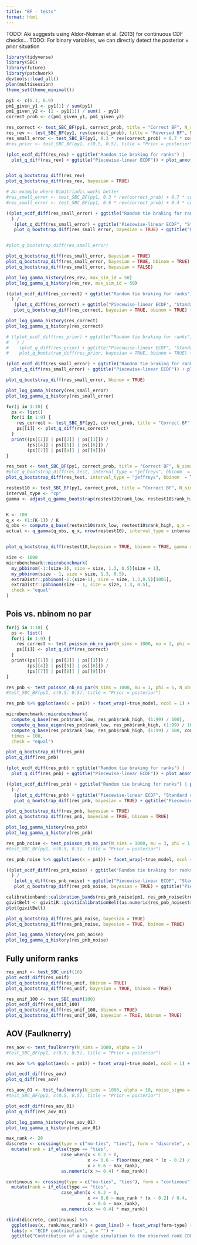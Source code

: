 ```yaml
---
title: "BF - tests"
format: html
---
```


TODO: Aki suggests using Aldor-Noiman et al. (2013) for continuous CDF checks...
TODO: For binary variables, we can directly detect the posterior = prior situation

```r
library(tidyverse)
library(SBC)
library(future)
library(patchwork)
devtools::load_all()
plan(multisession)
theme_set(theme_minimal())

py1 <- c(0.1, 0.9)
pm1_given_y1 <- py1[1] / sum(py1)
pm1_given_y2 <- (1 - py1[1]) / sum(1 - py1)
correct_prob <- c(pm1_given_y1, pm1_given_y2)

```


```r



res_correct <- test_SBC_BF(py1, correct_prob, title = "Correct BF", N_sims = 100)
res_rev <- test_SBC_BF(py1, rev(correct_prob), title = "Reversed BF", N_sims = 100)
res_small_error <- test_SBC_BF(py1, 0.3 * rev(correct_prob) + 0.7 * correct_prob, title = "0.3 * Reversed + 0.7 * Corect", N_sims = 400)
#res_prior <- test_SBC_BF(py1, c(0.5, 0.5), title = "Prior = posterior", N_sims = 100)


```

```r
(plot_ecdf_diff(res_rev) + ggtitle("Random tie braking for ranks") |
  plot_q_diff(res_rev) + ggtitle("Piecewise-linear ECDF")) + plot_annotation("One binary parameter, one binary observation")


plot_q_bootstrap_diff(res_rev)
plot_q_bootstrap_diff(res_rev, bayesian = TRUE)

```


```r
# An example where Dimitriadis works better
#res_small_error <- test_SBC_BF(py1, 0.3 * rev(correct_prob) + 0.7 * correct_prob, title = "0.3 * Reversed + 0.7 * Corect", N_sims = 40)
#res_small_error <- test_SBC_BF(py1, 0.6 * rev(correct_prob) + 0.4 * correct_prob, title = "0.3 * Reversed + 0.7 * Corect", N_sims = 40)

((plot_ecdf_diff(res_small_error) + ggtitle("Random tie braking for ranks") | plot_Dimitriadis_res_diff(res_small_error)
  ) /
   (plot_q_diff(res_small_error) + ggtitle("Piecewise-linear ECDF", "Standard confidence ellipse around the null") |
   plot_q_bootstrap_diff(res_small_error, bayesian = TRUE) + ggtitle("Piecewise-linear ECDF", "Bootstrap-derived confidence interval"))) + plot_annotation("One binary parameter, one binary observation")


#plot_q_bootstrap_diff(res_small_error)


```

```r
plot_q_bootstrap_diff(res_small_error, bayesian = TRUE)
plot_q_bootstrap_diff(res_small_error, bayesian = TRUE, bbinom = TRUE)
plot_q_bootstrap_diff(res_small_error, bayesian = FALSE)
```


```r
plot_log_gamma_history(res_rev, max_sim_id = 50)
plot_log_gamma_q_history(res_rev, max_sim_id = 50)
```


```r
((plot_ecdf_diff(res_correct) + ggtitle("Random tie braking for ranks") | plot_Dimitriadis_res_diff(res_correct)
  ) /
   (plot_q_diff(res_correct) + ggtitle("Piecewise-linear ECDF", "Standard confidence ellipse around the null") |
   plot_q_bootstrap_diff(res_correct, bayesian = TRUE, bbinom = TRUE) + ggtitle("Piecewise-linear ECDF", "Bootstrap-derived confidence interval"))) + plot_annotation("One binary parameter, one binary observation", "Correct posterior")

```


```r
plot_log_gamma_history(res_correct)
plot_log_gamma_q_history(res_correct)
```

```r
# ((plot_ecdf_diff(res_prior) + ggtitle("Random tie braking for ranks") | patchwork::plot_spacer()
#   ) /
#    (plot_q_diff(res_prior) + ggtitle("Piecewise-linear ECDF", "Standard confidence ellipse around the null") |
#    plot_q_bootstrap_diff(res_prior, bayesian = TRUE, bbinom = TRUE) + ggtitle("Piecewise-linear ECDF", "Bootstrap-derived confidence interval"))) + plot_annotation("One binary parameter, one binary observation", "Posterior = prior")
```


```r
(plot_ecdf_diff(res_small_error) + ggtitle("Random tie braking for ranks") |
  plot_q_diff(res_small_error) + ggtitle("Piecewise-linear ECDF")) + plot_annotation("One binary parameter, one binary observation", subtitle = "Slightly incorrect posterior")

plot_q_bootstrap_diff(res_small_error, bbinom = TRUE)

```


```r
plot_log_gamma_history(res_small_error)
plot_log_gamma_q_history(res_small_error)
```

```r
for(j in 1:10) {
  ps <- list()
  for(i in 1:9) {
    res_correct <- test_SBC_BF(py1, correct_prob, title = "Correct BF", N_sims = 100)
    ps[[i]] <- plot_q_diff(res_correct)
  }
  print((ps[[1]] | ps[[2]] | ps[[3]]) /
        (ps[[4]] | ps[[5]] | ps[[6]]) /
        (ps[[7]] | ps[[8]] | ps[[9]]))
}
```


```r
res_test <- test_SBC_BF(py1, correct_prob, title = "Correct BF", N_sims = 10)
#plot_q_bootstrap_diff(res_test, interval_type = "jeffreys", bbinom  = TRUE)
plot_q_bootstrap_diff(res_test, interval_type = "jeffreys", bbinom  = TRUE, bayesian = TRUE)

```

```r
restest10 <- test_SBC_BF(py1, correct_prob, title = "Correct BF", N_sims = 10)
interval_type <- "cp"
gamma <- adjust_q_gamma_bootstrap(restest10$rank_low, restest10$rank_high, bbinom = TRUE, interval_type = interval_type)


K <- 100
q_x <- (1:(K-1)) / K
q_obs <- compute_q_base(restest10$rank_low, restest10$rank_high, q_x = q_x)
actual <- q_gamma(q_obs, q_x, nrow(restest10), interval_type = interval_type, bbinom = TRUE)


plot_q_bootstrap_diff(restest10,bayesian = TRUE, bbinom = TRUE, gamma = gamma, interval_type = interval_type) + ggtitle(paste0("Gamma: ", round(gamma, 3), ", q: ", round(actual, 3), ", reject: ", actual < gamma))
```



```r
size <- 1000
microbenchmark::microbenchmark(
  my_pbbinom(-1:(size-1), size = size, 1.3, 0.5)[size + 1],
  my_pbbinom(size - 1, size = size, 1.3, 0.5),
  extraDistr::pbbinom(-1:(size-1), size = size, 1.3,0.5)[1001],
  extraDistr::pbbinom(size - 1, size = size, 1.3, 0.5),
  check = "equal"
)
```


## Pois vs. nbinom no par


```r
for(j in 1:10) {
  ps <- list()
  for(i in 1:9) {
    res_correct <- test_poisson_nb_no_par(N_sims = 1000, mu = 3, phi = 5, N_obs = 25)
    ps[[i]] <- plot_q_diff(res_correct)
  }
  print((ps[[1]] | ps[[2]] | ps[[3]]) /
        (ps[[4]] | ps[[5]] | ps[[6]]) /
        (ps[[7]] | ps[[8]] | ps[[9]]))
}
```


```r
res_pnb <- test_poisson_nb_no_par(N_sims = 1000, mu = 3, phi = 5, N_obs = 25)
#test_SBC_BF(py1, c(0.5, 0.5), title = "Prior = posterior")

res_pnb %>% ggplot(aes(x = pm1)) + facet_wrap(~true_model, ncol = 1) + geom_histogram(binwidth = 0.01)
```



```r
microbenchmark::microbenchmark( 
  compute_q_base(res_pnb$rank_low, res_pnb$rank_high, (1:99) / 100),
  compute_q_base_eigen(res_pnb$rank_low, res_pnb$rank_high, (1:99) / 100),
  compute_q_base(res_pnb$rank_low, res_pnb$rank_high, (1:99) / 100, compute_q_base_single_old),
  times = 100,
  check = "equal")
```

```r
plot_q_bootstrap_diff(res_pnb)
plot_q_diff(res_pnb)
```


```r
(plot_ecdf_diff(res_pnb) + ggtitle("Random tie braking for ranks") |
  plot_q_diff(res_pnb) + ggtitle("Piecewise-linear ECDF")) + plot_annotation("One binary parameter, infinite observations", subtitle = "Correct posterior")
```

```r
((plot_ecdf_diff(res_pnb) + ggtitle("Random tie braking for ranks") | plot_Dimitriadis_res_diff(res_pnb)
  ) /
   (plot_q_diff(res_pnb) + ggtitle("Piecewise-linear ECDF", "Standard confidence ellipse around the null") |
   plot_q_bootstrap_diff(res_pnb, bayesian = TRUE) + ggtitle("Piecewise-linear ECDF", "Bootstrap-derived confidence interval")))  + plot_annotation("One binary parameter, infinite observations", subtitle = "Correct posterior")
```




```r
plot_q_bootstrap_diff(res_pnb, bayesian = TRUE)
plot_q_bootstrap_diff(res_pnb, bayesian = TRUE, bbinom = TRUE)
```



```r
plot_log_gamma_history(res_pnb)
plot_log_gamma_q_history(res_pnb)
```


```r
res_pnb_noise <- test_poisson_nb_no_par(N_sims = 1000, mu = 3, phi = 1, N_obs = 5, noise_sigma = 1.5)
#test_SBC_BF(py1, c(0.5, 0.5), title = "Prior = posterior")

res_pnb_noise %>% ggplot(aes(x = pm1)) + facet_wrap(~true_model, ncol = 1) + geom_histogram(binwidth = 0.01)
```


```r
((plot_ecdf_diff(res_pnb_noise) + ggtitle("Random tie braking for ranks") | plot_Dimitriadis_res_diff(res_pnb_noise)
  ) /
   (plot_q_diff(res_pnb_noise) + ggtitle("Piecewise-linear ECDF", "Standard confidence ellipse around the null") |
   plot_q_bootstrap_diff(res_pnb_noise, bayesian = TRUE) + ggtitle("Piecewise-linear ECDF", "Bootstrap-derived confidence interval")))  + plot_annotation("One binary parameter, infinite observations", subtitle = "Incorrect posterior")
```

```r
calibrationband::calibration_bands(res_pnb_noise$pm1, res_pnb_noise$true_model == 1)
givitBelt <- givitiR::givitiCalibrationBelt(as.numeric(res_pnb_noise$true_model == 1), res_pnb_noise$pm1, devel = "external")
plot(givitBelt)
```

```r
plot_q_bootstrap_diff(res_pnb_noise, bayesian = TRUE)
plot_q_bootstrap_diff(res_pnb_noise, bayesian = TRUE, bbinom = TRUE)
```


```r
plot_log_gamma_history(res_pnb_noise)
plot_log_gamma_q_history(res_pnb_noise)
```


## Fully uniform ranks

```r
res_unif <- test_SBC_unif(10)
plot_ecdf_diff(res_unif)
plot_q_bootstrap_diff(res_unif, bbinom = TRUE)
plot_q_bootstrap_diff(res_unif, bayesian = TRUE, bbinom = TRUE)

res_unif_100 <- test_SBC_unif(100)
plot_ecdf_diff(res_unif_100)
plot_q_bootstrap_diff(res_unif_100, bbinom = TRUE)
plot_q_bootstrap_diff(res_unif_100, bayesian = TRUE, bbinom = TRUE)

```


## AOV (Faulknerry)

```r
res_aov <- test_faulknerry(N_sims = 1000, alpha = 5)
#test_SBC_BF(py1, c(0.5, 0.5), title = "Prior = posterior")

res_aov %>% ggplot(aes(x = pm1)) + facet_wrap(~true_model, ncol = 1) + geom_histogram(binwidth = 0.01)

```

```r
plot_ecdf_diff(res_aov)
plot_q_diff(res_aov)

```

```r
res_aov_01 <- test_faulknerry(N_sims = 1000, alpha = 10, noise_sigma = 5)
#test_SBC_BF(py1, c(0.5, 0.5), title = "Prior = posterior")


```

```r
plot_ecdf_diff(res_aov_01)
plot_q_diff(res_aov_01)

```

```r
plot_log_gamma_history(res_aov_01)
plot_log_gamma_q_history(res_aov_01)
```



```r
max_rank <- 20
discrete <- crossing(type = c("no-ties", "ties"), form = "discrete", x = c(seq(0, 1, by = 0.001)-1e-8,seq(0, 1, by = 0.001) + 1e-8)) %>%
  mutate(rank = if_else(type == "ties", 
                     case_when(x < 0.2 ~ 0,
                               x <= 0.6 ~ floor(max_rank * (x - 0.2) / 0.4),
                               x > 0.6 ~ max_rank),
                     as.numeric(x >= 0.4) * max_rank))

continuous <- crossing(type = c("no-ties", "ties"), form = "continous", x = c(c(0, 0.2, 0.4,0.6, 1)-1e-8,c(0, 0.2,0.4, 0.6, 1) + 1e-8)) %>%
  mutate(rank = if_else(type == "ties", 
                     case_when(x < 0.2 ~ 0,
                               x <= 0.6 ~ max_rank * (x - 0.2) / 0.4,
                               x > 0.6 ~ max_rank),
                     as.numeric(x >= 0.4) * max_rank))

rbind(discrete, continuous) %>%  
  ggplot(aes(x, rank/max_rank)) + geom_line() + facet_wrap(form~type) + 
  labs(y = "ECDF contribution", x = "") +
  ggtitle("Contribution of a single simulation to the observed rank CDF")
```


